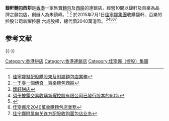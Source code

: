 {{Notability unreferenced|time=2018-12-09}}
{{primarysources|time=2017-06-08T04:03:02+00:00}}
'''馥軒麵包西餅'''是[[香港|香港]]一家售賣[[麵包|麵包]]及[[西餅|西餅]]的連鎖店，經營10間以馥軒及百樂為品牌之麵包店，創辦人為朱鎮峰。<ref>[http://hk.on.cc/hk/bkn/cnt/finance/20151102/bkn-20151102225328504-1102_00842_001.html 佳寧娜擬配股購股東及附屬麵包店業務]</ref>
<ref>[http://hk.apple.nextmedia.com/etw/%E5%91%A8%E5%88%8A%E8%80%81%E5%AD%97%E8%99%9F/article/20170521/3_17818506/%E4%B8%80%E5%8D%83%E9%9B%B6%E4%B8%80%E5%80%8B%E5%82%B3%E5%A5%87-%E7%99%BE%E6%A8%82%E9%BA%B5%E5%8C%85%E8%A5%BF%E9%A4%85 一千零一個傳奇　百樂麵包西餅]</ref>
於2015年7月1日[[佳寧娜集團|佳寧娜集團]]收購馥軒、百樂的控股公司新耀控股
六成股權，總代價2040萬港幣。<ref>[https://ec5.me/27280938 馥軒餅店]</ref><ref>[http://www.hkexnews.hk/listedco/listconews/sehk/2015/0529/LTN20150529008_C.pdf 須予披露交易收購新耀控股有限公司已發行股本的60%]</ref><ref>{{Cite web |url=http://www2.hkej.com/instantnews/stock/article/1064818 |title=佳寧娜斥2040萬購麵包店業務 |access-date=2017-06-16 |archive-url=https://web.archive.org/web/20150930124234/http://www2.hkej.com/instantnews/stock/article/1064818 |archive-date=2015-09-30 |dead-url=yes }}</ref><ref>[http://hk.on.cc/hk/bkn/cnt/finance/20150529/bkn-20150529075531255-0529_00842_001.html 佳寧娜斥2040萬收購麵包店業務]</ref><ref>[http://stock.qq.com/a/20151103/020637.htm 佳宁娜附属向关连方配股收购面包店业务]</ref>

== 参考文献 ==
{{Reflist}}

{{-}}
{{達成集團有限公司}}

[[Category:香港餅店|Category:香港餅店]]
[[Category:香港連鎖店|Category:香港連鎖店]]
[[Category:佳寧娜（控股）集團|Category:佳寧娜（控股）集團]]